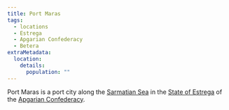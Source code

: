 ```yaml
---
title: Port Maras
tags:
  - locations
  - Estrega
  - Apgarian Confederacy
  - Betera
extraMetadata:
  location:
    details:
      population: ""
---
```


<Stub />

Port Maras is a port city along the [Sarmatian Sea](/locations/sarmatian-sea) in the
[State of Estrega](/locations/estrega) of the [Apgarian Confederacy](/locations/apgar).
